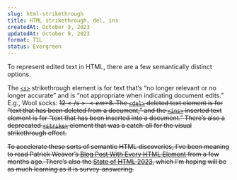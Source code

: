 ```yaml
---
slug: html-strikethrough
title: HTML strikethrough, del, ins
createdAt: October 9, 2023
updatedAt: October 9, 2023
format: TIL
status: Evergreen
---
```


To represent edited text in HTML, there are a few semantically distinct options.

The [`<s>`](https://developer.mozilla.org/en-US/docs/Web/HTML/Element/s) strikethrough element is for text that’s “no longer relevant or no longer accurate” and is “not appropriate when indicating document edits.” E.g., Wool socks: <s>$12</s> <em>$8</em>. The [`<del>`](https://developer.mozilla.org/en-US/docs/Web/HTML/Element/del) deleted text element is for “text that has been deleted from a document,” and the [`<ins>`](https://developer.mozilla.org/en-US/docs/Web/HTML/Element/ins) inserted text element is for “text that has been inserted into a document.” There’s also a deprecated [`<strike>`](https://developer.mozilla.org/en-US/docs/Web/HTML/Element/strike) element that was a catch-all for the visual strikethrough effect.

To accelerate these sorts of semantic HTML discoveries, I’ve been meaning to read Patrick Weaver’s [Blog Post With Every HTML Element](https://www.patrickweaver.net/blog/a-blog-post-with-every-html-element/) from a few months ago. There’s also the [State of HTML 2023](https://survey.devographics.com/en-US/survey/state-of-html/2023), which I'm hoping will be as much learning as it is survey-answering.
